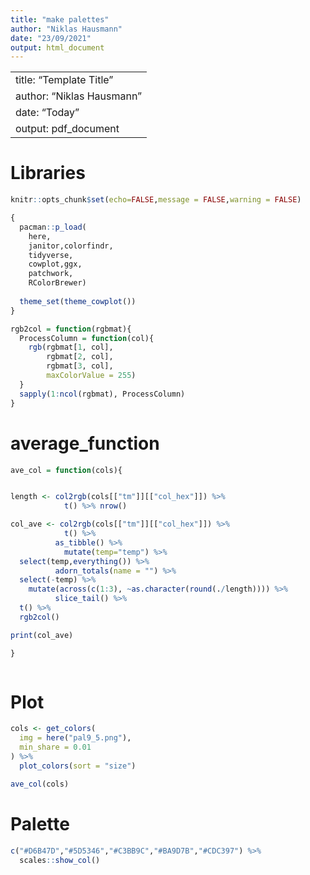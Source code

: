 ```yaml
---
title: "make palettes"
author: "Niklas Hausmann"
date: "23/09/2021"
output: html_document
---
```

---
title: "Template Title"
author: "Niklas Hausmann"
date: "Today"
output: pdf_document
---

# Libraries 
```r
knitr::opts_chunk$set(echo=FALSE,message = FALSE,warning = FALSE)

{
  pacman::p_load(
    here,
    janitor,colorfindr,
    tidyverse,
    cowplot,ggx,
    patchwork,
    RColorBrewer) 
  
  theme_set(theme_cowplot())
}

rgb2col = function(rgbmat){
  ProcessColumn = function(col){
    rgb(rgbmat[1, col], 
        rgbmat[2, col], 
        rgbmat[3, col], 
        maxColorValue = 255)
  }
  sapply(1:ncol(rgbmat), ProcessColumn)
}

```

# average_function
```r

ave_col = function(cols){


length <- col2rgb(cols[["tm"]][["col_hex"]]) %>% 
            t() %>% nrow()

col_ave <- col2rgb(cols[["tm"]][["col_hex"]]) %>% 
            t() %>% 
          as_tibble() %>%
            mutate(temp="temp") %>%
  select(temp,everything()) %>% 
          adorn_totals(name = "") %>% 
  select(-temp) %>% 
    mutate(across(c(1:3), ~as.character(round(./length)))) %>% 
          slice_tail() %>% 
  t() %>% 
  rgb2col()

print(col_ave)

}



```

# Plot
```r

cols <- get_colors(
  img = here("pal9_5.png"),
  min_share = 0.01
) %>% 
  plot_colors(sort = "size")

ave_col(cols)

```


# Palette
```r

c("#D6B47D","#5D5346","#C3BB9C","#BA9D7B","#CDC397") %>% 
  scales::show_col()


```
